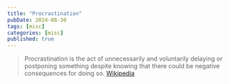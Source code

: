 ```yaml
---
title: "Procrastination"
pubDate: 2024-08-30
tags: [misc]
categories: [misc]
published: true
---
```



> Procrastination is the act of unnecessarily and voluntarily delaying or postponing something despite knowing that there could be negative consequences for doing so.
> [Wikipedia](https://en.wikipedia.org/wiki/Procrastination)

<Procrastination client:load></Procrastination>
